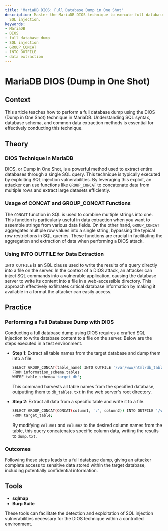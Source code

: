 ```yaml
---
title: 'MariaDB DIOS: Full Database Dump in One Shot'
description: Master the MariaDB DIOS technique to execute full database dumps via
  SQL injection.
keywords:
- MariaDB
- DIOS
- full database dump
- SQL injection
- GROUP_CONCAT
- INTO OUTFILE
- data extraction
---
```


# MariaDB DIOS (Dump in One Shot)

## Context

This article teaches how to perform a full database dump using the DIOS (Dump in One Shot) technique in MariaDB. Understanding SQL syntax, database schema, and common data extraction methods is essential for effectively conducting this technique. 

## Theory

### DIOS Technique in MariaDB

DIOS, or Dump in One Shot, is a powerful method used to extract entire databases through a single SQL query. This technique is typically executed by exploiting SQL injection vulnerabilities. By leveraging this exploit, an attacker can use functions like `GROUP_CONCAT` to concatenate data from multiple rows and extract large datasets efficiently.

### Usage of CONCAT and GROUP_CONCAT Functions

The `CONCAT` function in SQL is used to combine multiple strings into one. This function is particularly useful in data extraction when you want to assemble strings from various data fields. On the other hand, `GROUP_CONCAT` aggregates multiple row values into a single string, bypassing the typical row restrictions in SQL queries. These functions are crucial in facilitating the aggregation and extraction of data when performing a DIOS attack.

### Using INTO OUTFILE for Data Extraction

`INTO OUTFILE` is an SQL clause used to write the results of a query directly into a file on the server. In the context of a DIOS attack, an attacker can inject SQL commands into a vulnerable application, causing the database server to write its content into a file in a web-accessible directory. This approach effectively exfiltrates critical database information by making it available in a format the attacker can easily access.

## Practice

### Performing a Full Database Dump with DIOS

Conducting a full database dump using DIOS requires a crafted SQL injection to write database content to a file on the server. Below are the steps executed in a test environment.

- **Step 1**: Extract all table names from the target database and dump them into a file.

    ```bash
    SELECT GROUP_CONCAT(table_name) INTO OUTFILE '/var/www/html/db_tables.txt' 
    FROM information_schema.tables 
    WHERE table_schema='target_db';
    ```

    This command harvests all table names from the specified database, outputting them to `db_tables.txt` in the web server's root directory.

- **Step 2**: Extract all data from a specific table and write it to a file.

    ```bash
    SELECT GROUP_CONCAT(CONCAT(column1, ':', column2)) INTO OUTFILE '/var/www/html/dump.txt' 
    FROM target_table;
    ```

    By modifying `column1` and `column2` to the desired column names from the table, this query concatenates specific column data, writing the results to `dump.txt`.

### Outcomes

Following these steps leads to a full database dump, giving an attacker complete access to sensitive data stored within the target database, including potentially confidential information. 

## Tools

- **sqlmap**
- **Burp Suite** 

These tools can facilitate the detection and exploitation of SQL injection vulnerabilities necessary for the DIOS technique within a controlled environment.